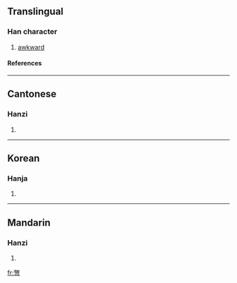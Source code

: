 {{see|别}}

==Translingual==
===Han character===
{{Han char|rn=57|rad=弓|as=12|sn=15|four=9772<sub>7</sub>|canj=火大弓 (FKN)}}
# [[awkward]]
====References====
{{Han ref|kx=0360.390|dkj=09859|hdz=21002.070|uh=5F46|ud=24390|bh=B9FB|bd=47611}}
----
==Cantonese==
===Hanzi===
{{yue-hanzi|jyut=|y=bit3}}
# {{defn|Cantonese}}
----
==Korean==
===Hanja===
{{ko-hanja|hangeul=별|eumhun=|rv=byeol|mr=pyŏl|y=pyel}}
# {{defn|Korean}}
----
==Mandarin==
===Hanzi===
{{cmn-hanzi|sim=别|pin=[[biè]] ([[bie4]])|wg=pieh<sup>4</sup>}}
# {{defn|Mandarin}}

[[fr:彆]]